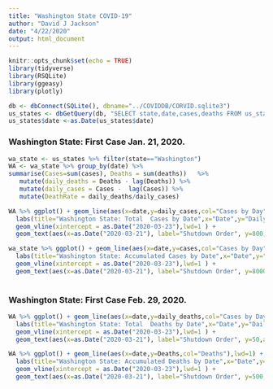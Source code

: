 ```yaml
---
title: "Washington State COVID-19"
author: "David J Jackson"
date: "4/22/2020"
output: html_document
---
```


```r
knitr::opts_chunk$set(echo = TRUE)
library(tidyverse)
library(RSQLite)
library(ggeasy)
library(plotly)
```
```r
db <- dbConnect(SQLite(), dbname="../COVIDDB/CORVID.sqlite3")
us_states <- dbGetQuery(db, "SELECT state,date,cases,deaths FROM us_states;")
us_states$date <-as.Date(us_states$date)
```

### Washington State: First Case Jan. 21, 2020.

```r
wa_state <- us_states %>% filter(state=="Washington")
WA <- wa_state %>% group_by(date) %>% 
summarise(Cases=sum(cases), Deaths = sum(deaths))   %>%
   mutate(daily_deaths = Deaths - lag(Deaths)) %>% 
   mutate(daily_cases = Cases -  lag(Cases)) %>%
   mutate(DeathRate = daily_deaths/daily_cases)
```
```r
WA %>% ggplot() + geom_line(aes(x=date,y=daily_cases,col="Cases by Day"),lwd=1) + 
  labs(title="Washington State: Total  Cases by Date",x="Date",y="Daily Cases") + 
  geom_vline(xintercept = as.Date("2020-03-23"),lwd=1 ) +
  geom_text(aes(x=as.Date("2020-03-21"), label="Shutdown Order", y=800,angle=90))

```  
```r

wa_state %>% ggplot() + geom_line(aes(x=date,y=cases,col="Cases by Day"),lwd=1) + 
  labs(title="Washington State: Accumulated Cases by Date",x="Date",y="Daily Cases") + 
  geom_vline(xintercept = as.Date("2020-03-23"),lwd=1 ) +
  geom_text(aes(x=as.Date("2020-03-21"), label="Shutdown Order", y=8000,angle=90))
  
```

### Washington State: First Case Feb. 29, 2020.

```r
WA %>% ggplot() + geom_line(aes(x=date,y=daily_deaths,col="Cases by Day"),lwd=1) + 
  labs(title="Washington State: Total  Deaths by Date",x="Date",y="Daily Cases") + 
  geom_vline(xintercept = as.Date("2020-03-23"),lwd=1 ) +
  geom_text(aes(x=as.Date("2020-03-21"), label="Shutdown Order", y=50,angle=90))

```  
```r

WA %>% ggplot() + geom_line(aes(x=date,y=Deaths,col="Deaths"),lwd=1) + 
  labs(title="Washington State: Accumulated Deaths by Date",x="Date",y="Daily Cases") + 
  geom_vline(xintercept = as.Date("2020-03-23"),lwd=1 ) +
  geom_text(aes(x=as.Date("2020-03-21"), label="Shutdown Order", y=500,angle=90))
  
```

